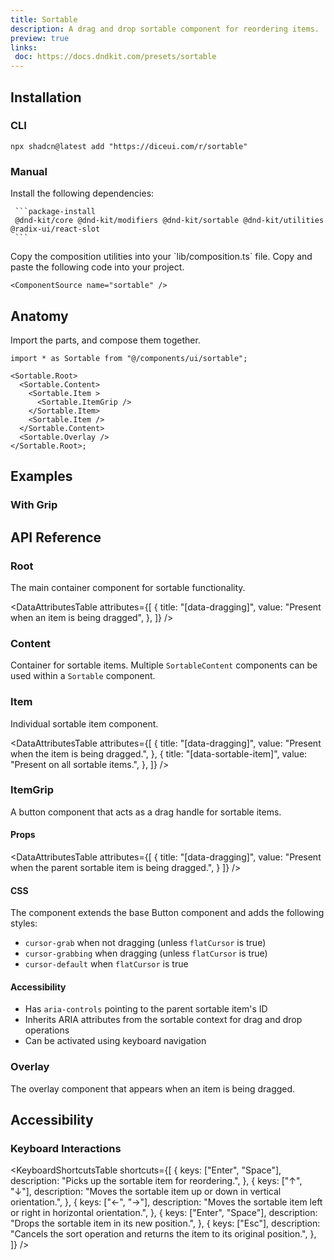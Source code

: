 ```yaml
---
title: Sortable
description: A drag and drop sortable component for reordering items.
preview: true
links:
 doc: https://docs.dndkit.com/presets/sortable
---
```


<ComponentTabs name="sortable-demo" />

## Installation

### CLI

```package-install
npx shadcn@latest add "https://diceui.com/r/sortable"

```

### Manual

<Steps>
  <Step>
     Install the following dependencies:

     ```package-install
     @dnd-kit/core @dnd-kit/modifiers @dnd-kit/sortable @dnd-kit/utilities @radix-ui/react-slot
     ```
  </Step>
  <Step>
  Copy the composition utilities into your `lib/composition.ts` file.

  <ComponentSource src="./lib/composition.ts" />

  </Step>
  <Step>
    Copy and paste the following code into your project.

    <ComponentSource name="sortable" />
  </Step>
</Steps>


## Anatomy

Import the parts, and compose them together.

```tsx
import * as Sortable from "@/components/ui/sortable";

<Sortable.Root>
  <Sortable.Content>
    <Sortable.Item >
      <Sortable.ItemGrip />
    </Sortable.Item>
    <Sortable.Item />
  </Sortable.Content>
  <Sortable.Overlay />
</Sortable.Root>;
```


## Examples

### With Grip

<ComponentTabs name="sortable-grip-demo" />


## API Reference

### Root

The main container component for sortable functionality.

<AutoTypeTable
  path="./types/docs/sortable.ts"
  name="RootProps"
/>

<DataAttributesTable
  attributes={[
    {
      title: "[data-dragging]",
      value: "Present when an item is being dragged",
    },
  ]}
/>

### Content

Container for sortable items. Multiple `SortableContent` components can be used within a `Sortable` component.

<AutoTypeTable
  path="./types/docs/sortable.ts"
  name="ContentProps"
/>

### Item

Individual sortable item component.

<AutoTypeTable
  path="./types/docs/sortable.ts"
  name="ItemProps"
/>

<DataAttributesTable
  attributes={[
    {
      title: "[data-dragging]",
      value: "Present when the item is being dragged.",
    },
    {
      title: "[data-sortable-item]",
      value: "Present on all sortable items.",
    },
  ]}
/>

### ItemGrip

A button component that acts as a drag handle for sortable items.

#### Props

<AutoTypeTable
  path="./types/docs/sortable.ts"
  name="ItemGripProps"
/>

<DataAttributesTable
  attributes={[
    {
      title: "[data-dragging]",
      value: "Present when the parent sortable item is being dragged.",
    }
  ]}
/>

#### CSS

The component extends the base Button component and adds the following styles:

- `cursor-grab` when not dragging (unless `flatCursor` is true)
- `cursor-grabbing` when dragging (unless `flatCursor` is true)
- `cursor-default` when `flatCursor` is true

#### Accessibility

- Has `aria-controls` pointing to the parent sortable item's ID
- Inherits ARIA attributes from the sortable context for drag and drop operations
- Can be activated using keyboard navigation


### Overlay

The overlay component that appears when an item is being dragged.

<AutoTypeTable
  path="./types/docs/sortable.ts"
  name="OverlayProps"
/>

## Accessibility

### Keyboard Interactions

<KeyboardShortcutsTable
  shortcuts={[
    {
      keys: ["Enter", "Space"],
        description: "Picks up the sortable item for reordering.",
    },
    {
      keys: ["↑", "↓"],
      description: "Moves the sortable item up or down in vertical orientation.",
    },
    {
      keys: ["←", "→"],
      description: "Moves the sortable item left or right in horizontal orientation.",
    },
    {
      keys: ["Enter", "Space"],
      description: "Drops the sortable item in its new position.",
    },
    {
      keys: ["Esc"],
      description: "Cancels the sort operation and returns the item to its original position.",
    },
  ]}
/>
